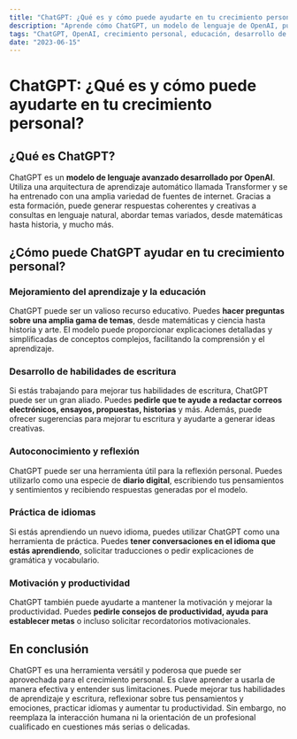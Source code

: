 ```yaml
---
title: "ChatGPT: ¿Qué es y cómo puede ayudarte en tu crecimiento personal?"
description: "Aprende cómo ChatGPT, un modelo de lenguaje de OpenAI, puede ser una valiosa herramienta para tu crecimiento personal."
tags: "ChatGPT, OpenAI, crecimiento personal, educación, desarrollo de habilidades de escritura, autoconocimiento, aprendizaje de idiomas, productividad"
date: "2023-06-15"
---
```


# ChatGPT: ¿Qué es y cómo puede ayudarte en tu crecimiento personal?

## ¿Qué es ChatGPT?

ChatGPT es un **modelo de lenguaje avanzado desarrollado por OpenAI**. Utiliza una arquitectura de aprendizaje automático llamada Transformer y se ha entrenado con una amplia variedad de fuentes de internet. Gracias a esta formación, puede generar respuestas coherentes y creativas a consultas en lenguaje natural, abordar temas variados, desde matemáticas hasta historia, y mucho más.

## ¿Cómo puede ChatGPT ayudar en tu crecimiento personal?

### Mejoramiento del aprendizaje y la educación

ChatGPT puede ser un valioso recurso educativo. Puedes **hacer preguntas sobre una amplia gama de temas**, desde matemáticas y ciencia hasta historia y arte. El modelo puede proporcionar explicaciones detalladas y simplificadas de conceptos complejos, facilitando la comprensión y el aprendizaje.

### Desarrollo de habilidades de escritura

Si estás trabajando para mejorar tus habilidades de escritura, ChatGPT puede ser un gran aliado. Puedes **pedirle que te ayude a redactar correos electrónicos, ensayos, propuestas, historias** y más. Además, puede ofrecer sugerencias para mejorar tu escritura y ayudarte a generar ideas creativas.

### Autoconocimiento y reflexión

ChatGPT puede ser una herramienta útil para la reflexión personal. Puedes utilizarlo como una especie de **diario digital**, escribiendo tus pensamientos y sentimientos y recibiendo respuestas generadas por el modelo.

### Práctica de idiomas

Si estás aprendiendo un nuevo idioma, puedes utilizar ChatGPT como una herramienta de práctica. Puedes **tener conversaciones en el idioma que estás aprendiendo**, solicitar traducciones o pedir explicaciones de gramática y vocabulario.

### Motivación y productividad

ChatGPT también puede ayudarte a mantener la motivación y mejorar la productividad. Puedes **pedirle consejos de productividad, ayuda para establecer metas** o incluso solicitar recordatorios motivacionales.

## En conclusión

ChatGPT es una herramienta versátil y poderosa que puede ser aprovechada para el crecimiento personal. Es clave aprender a usarla de manera efectiva y entender sus limitaciones. Puede mejorar tus habilidades de aprendizaje y escritura, reflexionar sobre tus pensamientos y emociones, practicar idiomas y aumentar tu productividad. Sin embargo, no reemplaza la interacción humana ni la orientación de un profesional cualificado en cuestiones más serias o delicadas.
